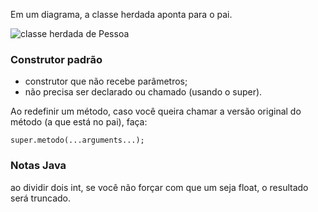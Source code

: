 






Em um diagrama, a classe herdada aponta para o pai.

![classe herdada de Pessoa](image_193.png)








### Construtor padrão

-   construtor que não recebe parâmetros;
-   não precisa ser declarado ou chamado (usando o super).








Ao redefinir um método, caso você queira chamar a versão original do
método (a que está no pai), faça:

``` {code-block-mode="2" spellcheck="false" code-block-lang="java"}
super.metodo(...arguments...);
```








### Notas Java

ao dividir dois int, se você não forçar com que um seja float, o
resultado será truncado.


